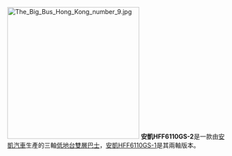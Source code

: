 [[File:The_Big_Bus_Hong_Kong_number_9.jpg|300px]]
'''安凱HFF6110GS-2'''是一款由[[安凱汽車|安凱汽車]]生產的三軸[[低地台巴士|低地台]][[雙層巴士|雙層巴士]]，[[安凱HFF6110GS-1|安凱HFF6110GS-1]]是其兩軸版本。